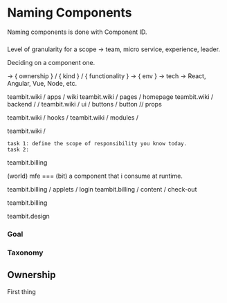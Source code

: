 # Naming Components

Naming components is done with Component ID.


### 

Level of granularity for a scope -> team, micro service, experience, leader.

Deciding on a component one.

-> { ownership } / { kind } / { functionality }
-> { env } -> tech -> React, Angular, Vue, Node, etc.

teambit.wiki / apps / wiki
teambit.wiki / pages / homepage
teambit.wiki / backend /  /
teambit.wiki / ui / buttons / button // props 


teambit.wiki / hooks / 
teambit.wiki / modules /


teambit.wiki / 


    task 1: define the scope of responsibility you know today.
    task 2: 



teambit.billing

(world) mfe ===  (bit) a component that i consume at runtime. 

  teambit.billing / applets / login
  teambit.billing / content / check-out 

teambit.billing 


teambit.design





### Goal

### Taxonomy

### 

## Ownership
First thing 


